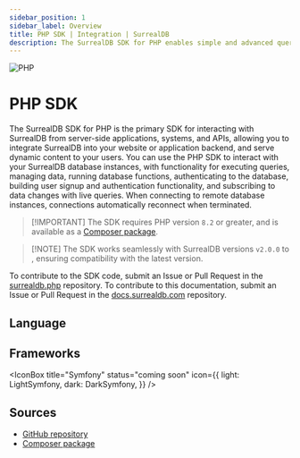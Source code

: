 ```yaml
---
sidebar_position: 1
sidebar_label: Overview
title: PHP SDK | Integration | SurrealDB
description: The SurrealDB SDK for PHP enables simple and advanced querying of a remote database.
---
```






<div class="flag-title">
  <Image
    alt="PHP"
    width={42}
    height={42}
    src={{
    light: LightLogo,
    dark: DarkLogo,
}}
  />

  # PHP SDK
</div>

The SurrealDB SDK for PHP is the primary SDK for interacting with SurrealDB from server-side applications, systems, and APIs, allowing you to integrate SurrealDB into your website or application backend, and serve dynamic content to your users. You can use the PHP SDK to interact with your SurrealDB database instances, with functionality for executing queries, managing data, running database functions, authenticating to the database, building user signup and authentication functionality, and subscribing to data changes with live queries. When connecting to remote database instances, connections automatically reconnect when terminated.

> \[!IMPORTANT]
> The SDK requires PHP version `8.2` or greater, and is available as a [Composer package](https://packagist.org/packages/surrealdb/surrealdb.php).

> \[!NOTE]
> The SDK works seamlessly with SurrealDB versions `v2.0.0` to <Version />, ensuring compatibility with the latest version.

To contribute to the SDK code, submit an Issue or Pull Request in the [surrealdb.php](https://github.com/surrealdb/surrealdb.php) repository. To contribute to this documentation, submit an Issue or Pull Request in the [docs.surrealdb.com](https://github.com/surrealdb/docs.surrealdb.com) repository.

## Language

<Boxes>
  <IconBox
    title="PHP"
    status="available"
    href="/docs/sdk/php"
    icon={{
    light: LightPhp,
    dark: DarkPhp,
}}
  />
</Boxes>

## Frameworks

<Boxes>
  <IconBox
    title="Laravel"
    status="coming soon"
    icon={{
    light: LightLaravel,
    dark: DarkLaravel,
}}
  />

  <IconBox
    title="Symfony"
    status="coming soon"
    icon={{
    light: LightSymfony,
    dark: DarkSymfony,
}}
  />
</Boxes>

## Sources

- [GitHub repository](https://github.com/surrealdb/surrealdb.php)
- [Composer package](https://packagist.org/packages/surrealdb/surrealdb.php)
